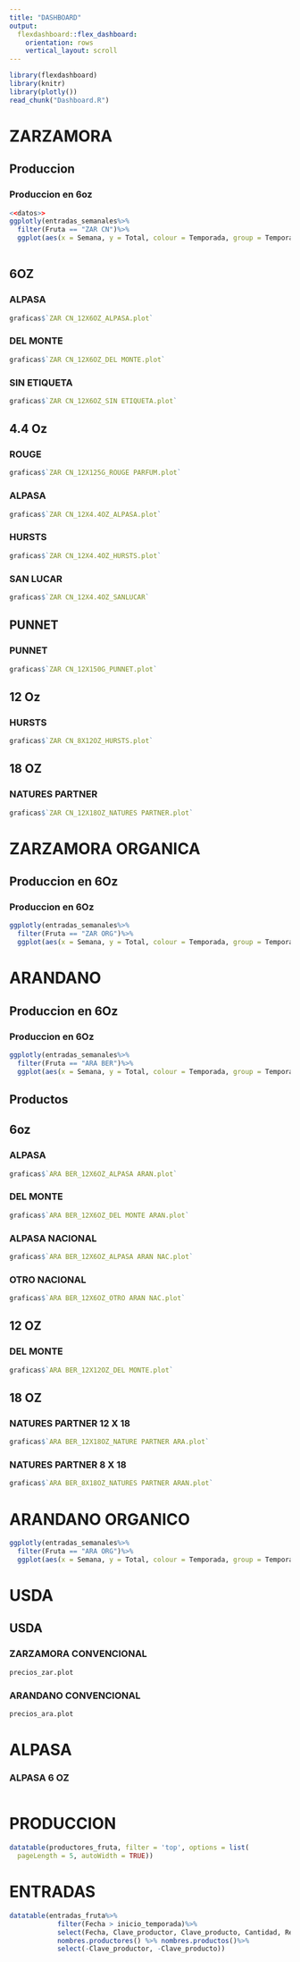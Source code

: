```yaml
---
title: "DASHBOARD"
output: 
  flexdashboard::flex_dashboard:
    orientation: rows
    vertical_layout: scroll
---
```


```r
library(flexdashboard)
library(knitr)
library(plotly())
read_chunk("Dashboard.R")
```

ZARZAMORA {data-navmenu="PRODUCCION"}
=======================================================================

Produccion
-----------------------------------------------------------------------
### Produccion en 6oz

```r
<<datos>>
ggplotly(entradas_semanales%>%
  filter(Fruta == "ZAR CN")%>%
  ggplot(aes(x = Semana, y = Total, colour = Temporada, group = Temporada)) + geom_point() + geom_line())
  
```

6OZ {.tabset}
------------------------------------------------------------------
### ALPASA

```r
graficas$`ZAR CN_12X6OZ_ALPASA.plot`
```


### DEL MONTE
```r
graficas$`ZAR CN_12X6OZ_DEL MONTE.plot`
```

### SIN ETIQUETA

```r
graficas$`ZAR CN_12X6OZ_SIN ETIQUETA.plot`
```

4.4 Oz {.tabset} 
-------------------------------------------------------------
### ROUGE

```r
graficas$`ZAR CN_12X125G_ROUGE PARFUM.plot`
```

### ALPASA
```r
graficas$`ZAR CN_12X4.4OZ_ALPASA.plot`
```

### HURSTS
```r
graficas$`ZAR CN_12X4.4OZ_HURSTS.plot`
```

### SAN LUCAR

```r
graficas$`ZAR CN_12X4.4OZ_SANLUCAR`
```


PUNNET
-------------------------------------------------------------
### PUNNET

```r
graficas$`ZAR CN_12X150G_PUNNET.plot`
```

12 Oz 
--------------------------------------------------------------
### HURSTS

```r
graficas$`ZAR CN_8X12OZ_HURSTS.plot`
```


18 OZ
----------------------------------------------------------------

### NATURES PARTNER

```r
graficas$`ZAR CN_12X18OZ_NATURES PARTNER.plot`
```

ZARZAMORA ORGANICA{data-navmenu="PRODUCCION"}
=======================================================================

Produccion en 6Oz
----------------------------------------------------------------------
### Produccion en 6Oz

```r
ggplotly(entradas_semanales%>%
  filter(Fruta == "ZAR ORG")%>%
  ggplot(aes(x = Semana, y = Total, colour = Temporada, group = Temporada)) + geom_point() + geom_line())
```


ARANDANO {data-navmenu="PRODUCCION"}
=======================================================================

Produccion en 6Oz
----------------------------------------------------------------------
### Produccion en 6Oz

```r
ggplotly(entradas_semanales%>%
  filter(Fruta == "ARA BER")%>%
  ggplot(aes(x = Semana, y = Total, colour = Temporada, group = Temporada)) + geom_point() + geom_line(), layerData = 2)
```
## Productos

6oz{.tabset}
--------------------------------------------------------------------
### ALPASA
```r
graficas$`ARA BER_12X6OZ_ALPASA ARAN.plot`
```

### DEL MONTE

```r
graficas$`ARA BER_12X6OZ_DEL MONTE ARAN.plot`
```
### ALPASA NACIONAL
```r
graficas$`ARA BER_12X6OZ_ALPASA ARAN NAC.plot`
```
### OTRO NACIONAL
```r
graficas$`ARA BER_12X6OZ_OTRO ARAN NAC.plot`
```
12 OZ
-----------------------------------------------------
### DEL MONTE
```r
graficas$`ARA BER_12X12OZ_DEL MONTE.plot`
```

18 OZ {.tabset}
------------------------------------------------------------
### NATURES PARTNER 12 X 18
```r
graficas$`ARA BER_12X18OZ_NATURE PARTNER ARA.plot`
```

### NATURES PARTNER 8 X 18
```r
graficas$`ARA BER_8X18OZ_NATURES PARTNER ARAN.plot`
```


ARANDANO ORGANICO {data-navmenu="PRODUCCION"}
=======================================================================

```r
ggplotly(entradas_semanales%>%
  filter(Fruta == "ARA ORG")%>%
  ggplot(aes(x = Semana, y = Total, colour = Temporada, group = Temporada)) + geom_point() + geom_line())
```

USDA {data-navmenu="PRECIOS"}
=====================================================================

USDA {.tabset}
--------------------------------------------------------------------
### ZARZAMORA CONVENCIONAL
```r
precios_zar.plot
```



###  ARANDANO CONVENCIONAL
```r
precios_ara.plot
```

 
ALPASA {data-navmenu="PRECIOS"}
======================================================================

### ALPASA 6 OZ

```r

```
 
PRODUCCION {data-navmenu="PRODUCTORES"}
======================================================================
```r
datatable(productores_fruta, filter = 'top', options = list(
  pageLength = 5, autoWidth = TRUE))
```


ENTRADAS {data-navmenu="PRODUCTORES"} 
=====================================================================

```r
datatable(entradas_fruta%>%
            filter(Fecha > inicio_temporada)%>%
            select(Fecha, Clave_productor, Clave_producto, Cantidad, Rechazadas, Aceptadas)%>%
            nombres.productores() %>% nombres.productos()%>%
            select(-Clave_productor, -Clave_producto))
            
```

